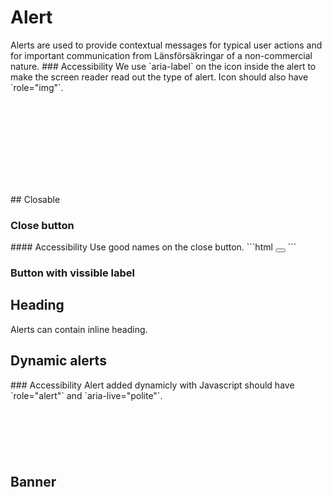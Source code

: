 
<Meta of={AlertStories} />

# Alert <Badges of={AlertStories} />

<Subtitle>
    Alerts are used to provide contextual messages for typical user actions and for important
    communication from Länsförsäkringar of a non-commercial nature.
</Subtitle>

<Canvas of={AlertStories.WithIcon} />

<Note>
### Accessibility
We use `aria-label` on the icon inside the alert to make the screen reader read out the type of alert. Icon should also have `role="img"`.

```html
<div class="alert alert-info">
    <svg class="icon" width="24" height="24"
     	aria-label="Informationmeddelande" role="img">
        	<use xmlns:xlink="http://www.w3.org/1999/xlink" xlink:href="lf-icons/sprite/24/icons.svg#chat-24"></use>
    </svg>
    <p class="alert-content">
        ...
    </p>
</div>
```
</Note>
## Closable

### Close button
<Canvas of={AlertStories.WithCloseButton} />

<Note>
#### Accessibility
Use good names on the close button.
```html
<button
	type="button"
 	class="btn-close"
  	data-bs-dismiss="alert"
   	aria-label="Stäng meddelande">
</button>
```
</Note>

### Button with vissible label
<Canvas of={AlertStories.WithButton} />

## Heading
Alerts can contain inline heading.

<Canvas of={AlertStories.WithStrongEmphasis} />


## Dynamic alerts
<Canvas of={AlertStories.Dynamic} />

<Note>
### Accessibility
Alert added dynamicly with Javascript should have `role="alert"` and `aria-live="polite"`.

```html
<div class="alert alert-info" role="alert" aria-live="polite">
    <p class="alert-content">
       ...
    </p>
</div>
```
</Note>

## Banner
<Canvas of={AlertStories.Banner} />
